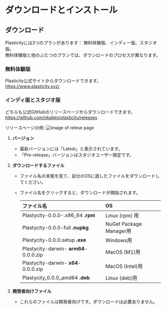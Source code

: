  # ダウンロードとインストール

## ダウンロード
Plasticityには3つのプランがあります： 無料体験版、インディー版、スタジオ版。<br />
無料体験版と他のふたつのプランでは、ダウンロードのプロセスが異なります。
### 無料体験版
Plasticity公式サイトからダウンロードできます。<br />
https://www.plasticity.xyz/

### インディ版とスタジオ版
どちらも公式GitHubのリリースページからダウンロードできます。<br />
https://github.com/nkallen/plasticity/releases

リリースページの例:
![image of relese page ](/img/github-release-page.png)

1. **バージョン**
   - 最新バージョンには「Latest」と表示されています。
   - 「Pre-release」バージョンはスタジオユーザー限定です。

2. **ダウンロードするファイル**
   - ファイル名の末尾を見て、自分のOSに適したファイルをダウンロードしてください。
   - ファイル名をクリックすると、ダウンロードが開始されます。

       | ファイル名                            | OS                      |
       | :------------------------------------- | :---------------------- |
       | Plastycity-0.0.0-.x86_64 **.rpm**      | Linux (rpm) 用          |
       | Plastycity-0.0.0-full **.nupkg**       | NuGet Package Manager用 |
       | Plastycity-0.0.0.setup **.exe**        | Windows用               |
       | Plastycity-darwin- **arm64**-0.0.0.zip | MacOS (M1)用            |
       | Plastycity-darwin- **x64**-0.0.0.zip   | MacOS (Intel)用         |
       | Plastycity_0.0.0_amd64 **.deb**        | Linux (deb)用           |

3. **開発者向けファイル**
   - これらのファイルは開発者向けです。ダウンロードは必要ありません。













